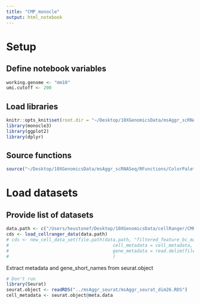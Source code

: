 ```yaml
---
title: "CMP_monocle"
output: html_notebook
---
```

# Setup
## Define notebook variables
```r
working.genome <- "mm10"
umi.cutoff <- 200
```

## Load libraries
```r
knitr::opts_knit$set(root.dir = "~/Desktop/10XGenomicsData/msAggr_scRNASeq/Monocle/")
library(monocle3)
library(ggplot2)
library(dplyr)
```
## Source functions
```r
source("~/Desktop/10XGenomicsData/msAggr_scRNASeq/RFunctions/ColorPalette.R")
```
# Load datasets
## Provide list of datasets
```r
data.path <- c("/Users/heustonef/Desktop/10XGenomicsData/cellRanger/CMPm2")
cds <- load_cellranger_data(data.path)
# cds <- new_cell_data_set(file.path(data.path, "filtered_feature_bc_matrix", "matrix.mtx.gz"),
# 										cell_metadata = cell_metadata, 
# 										gene_metadata = read.delim(file.path(data.path, "filtered_feature_bc_matrix"), header = FALSE, sep = "\t")[, 1:2]
# 										)
```
Extract metadata and gene_short_names from seurat.object
```r
# Don't run
library(Seurat)
seurat.object <- readRDS("../msAggr_seurat/msAggr_seurat_dim26.RDS")
cell_metadata <- seurat.object@meta.data

```

